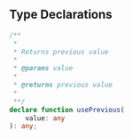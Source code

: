 ## Type Declarations

```typescript
/**
 *
 * Returns previous value
 *
 * @params value 
 *
 * @returns previous value
 *
 **/
declare function usePrevious(
    value: any
): any;
```
